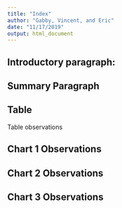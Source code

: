 ```yaml
---
title: "Index"
author: "Gabby, Vincent, and Eric"
date: "11/17/2019"
output: html_document
---
```


## Introductory paragraph:


## Summary Paragraph

## Table 

Table observations 

## Chart 1 Observations 

## Chart 2 Observations 

## Chart 3 Observations 

